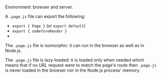 
Environment: browser and server.

A `.page.js` file can export the following:
- `export { Page }` (or `export default`)
- `export { onBeforeRender }`
- <Link href="/exports" />

The `.page.js` file is isomorphic: it can run in the browser as well as in Node.js.

The `.page.js` file is lazy-loaded: it is loaded only when needed which means that if no URL request were to match the page's route then `.page.js` is never loaded in the browser nor in the Node.js process' memory.
